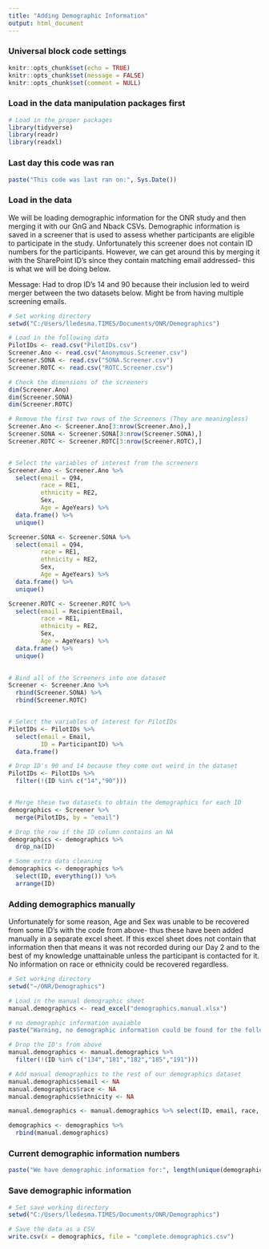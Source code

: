 ```yaml
---
title: "Adding Demographic Information"
output: html_document
---
```


### Universal block code settings

```r
knitr::opts_chunk$set(echo = TRUE)
knitr::opts_chunk$set(message = FALSE)
knitr::opts_chunk$set(comment = NULL)
```

### Load in the data manipulation packages first

```r
# Load in the proper packages
library(tidyverse)
library(readr)
library(readxl)
```

### Last day this code was ran

```r

paste("This code was last ran on:", Sys.Date())

```

### Load in the data

We will be loading demographic information for the ONR study and then merging it with our GnG and Nback CSVs. Demographic information is saved in a screener that is used to assess whether participants are eligible to participate in the study. Unfortunately this screener does not contain ID numbers for the participants. However, we can get around this by merging it with the SharePoint ID's since they contain matching email addressed- this is what we will be doing below.

Message: Had to drop ID's 14 and 90 because their inclusion led to weird merger between the two datasets below. Might be from having multiple screening emails. 

```r
# Set working directory
setwd("C:/Users/lledesma.TIMES/Documents/ONR/Demographics")

# Load in the following data
PilotIDs <- read.csv("PilotIDs.csv")
Screener.Ano <- read.csv("Anonymous.Screener.csv")
Screener.SONA <- read.csv("SONA.Screener.csv")
Screener.ROTC <- read.csv("ROTC.Screener.csv")

# Check the dimensions of the screeners
dim(Screener.Ano)
dim(Screener.SONA)
dim(Screener.ROTC)

# Remove the first two rows of the Screeners (They are meaningless)
Screener.Ano <- Screener.Ano[3:nrow(Screener.Ano),]
Screener.SONA <- Screener.SONA[3:nrow(Screener.SONA),]
Screener.ROTC <- Screener.ROTC[3:nrow(Screener.ROTC),]


# Select the variables of interest from the screeners
Screener.Ano <- Screener.Ano %>%
  select(email = Q94,
         race = RE1,
         ethnicity = RE2,
         Sex,
         Age = AgeYears) %>%
  data.frame() %>%
  unique()

Screener.SONA <- Screener.SONA %>%
  select(email = Q94,
         race = RE1,
         ethnicity = RE2,
         Sex,
         Age = AgeYears) %>%
  data.frame() %>%
  unique()

Screener.ROTC <- Screener.ROTC %>%
  select(email = RecipientEmail,
         race = RE1,
         ethnicity = RE2,
         Sex,
         Age = AgeYears) %>%
  data.frame() %>%
  unique()
  

# Bind all of the Screeners into one dataset
Screener <- Screener.Ano %>%
  rbind(Screener.SONA) %>%
  rbind(Screener.ROTC)


# Select the variables of interest for PilotIDs
PilotIDs <- PilotIDs %>%
  select(email = Email,
         ID = ParticipantID) %>%
  data.frame()

# Drop ID's 90 and 14 because they come out weird in the dataset
PilotIDs <- PilotIDs %>%
  filter(!(ID %in% c("14","90")))


# Merge these two datasets to obtain the demographics for each ID
demographics <- Screener %>%
  merge(PilotIDs, by = "email")

# Drop the row if the ID column contains an NA
demographics <- demographics %>%
  drop_na(ID)

# Some extra data cleaning
demographics <- demographics %>%
  select(ID, everything()) %>%
  arrange(ID)

```


### Adding demographics manually

Unfortunately for some reason, Age and Sex was unable to be recovered from some ID's with the code from above- thus these have been added manually in a separate excel sheet. If this excel sheet does not contain that information then that means it was not recorded during our Day 2 and to the best of my knowledge unattainable unless the participant is contacted for it. No information on race or ethnicity could be recovered regardless.

```r
# Set working directory
setwd("~/ONR/Demographics")

# Load in the manual demographic sheet
manual.demographics <- read_excel("demographics.manual.xlsx")

# no demographic information avaiable
paste("Warning, no demographic information could be found for the following ID:", manual.demographics$ID[is.na(manual.demographics$Age)],sep=" ")

# Drop the ID's from above
manual.demographics <- manual.demographics %>%
  filter(!(ID %in% c("134","181","182","185","191")))

# Add manual demographics to the rest of our demographics dataset
manual.demographics$email <- NA
manual.demographics$race <- NA
manual.demographics$ethnicity <- NA

manual.demographics <- manual.demographics %>% select(ID, email, race, ethnicity, Sex, Age)

demographics <- demographics %>%
  rbind(manual.demographics)
```
### Current demographic information numbers

```r
paste("We have demographic information for:", length(unique(demographics$ID)),"participants out of", length(unique(PilotIDs$ID)), sep=" ")

```

### Save demographic information

```r
# Set save working directory
setwd("C:/Users/lledesma.TIMES/Documents/ONR/Demographics")

# Save the data as a CSV
write.csv(x = demographics, file = "complete.demographics.csv")

```
